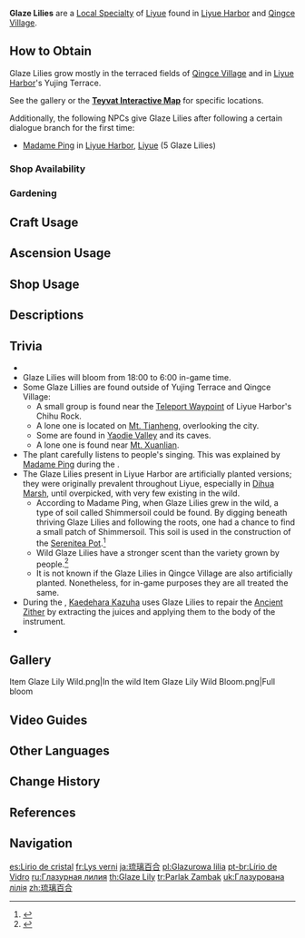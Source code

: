 {{Item Infobox
|id           = 100030
|image        = Item Glaze Lily.png
|type         = Local Specialty (Liyue)
|group        = Local Specialties
|invCategory  = Materials
|description  = An extremely ancient flower that was said to be commonly seen in Liyue. It transforms the memories of the land into its fragrance during florescence.
|source1      = Found in [[Liyue Harbor]] and [[Qingce Village]]
|source2      = {{Sold By|Glaze Lily}}
|source3      = [[Gardening]] with [[A Path of Value: Luxuriant Glebe|Luxuriant Glebe]]
}}
'''Glaze Lilies''' are a [[Local Specialty]] of [[Liyue]] found in [[Liyue Harbor]] and [[Qingce Village]].

==How to Obtain==
Glaze Lilies grow mostly in the terraced fields of [[Qingce Village]] and in [[Liyue Harbor]]'s Yujing Terrace.

See the gallery or the '''[https://webstatic-sea.mihoyo.com/app/ys-map-sea/index.html#/map/2?shown_types=38 Teyvat Interactive Map]''' for specific locations.

Additionally, the following NPCs give Glaze Lilies after following a certain dialogue branch for the first time:
* [[Madame Ping]] in [[Liyue Harbor]], [[Liyue]] (5 Glaze Lilies)

===Shop Availability===
{{Shop Availability}}

===Gardening===
{{Recipe
|type = Luxuriant Glebe
|time = 2d 22h
|Glaze Lily Seed = 1
|sort = Glaze Lily Seed
}}

==Craft Usage==
{{Craft Usage}}

==Ascension Usage==
{{Ascension Usage}}

==Shop Usage==
{{Shop Usage}}

==Descriptions==
{{Description|An extremely ancient flower, said to have once been a common sight in [[Liyue]]. It transforms the memories of the land into its fragrance during florescence. Legend has it that the flower will open at the sound of pure, beautiful music, and that there was once [[Guizhong|one]] who loved this flower more than any other. Now, however, the sight of a Glaze Lily in full bloom out in the wild is a rare one indeed.|[[Archive]]}}

==Trivia==
* {{Mail Attachments by Category List}}
* Glaze Lilies will bloom from 18:00 to 6:00 in-game time.
* Some Glaze Lillies are found outside of Yujing Terrace and Qingce Village:
** A small group is found near the [[Teleport Waypoint]] of Liyue Harbor's Chihu Rock.
** A lone one is located on [[Mt. Tianheng]], overlooking the city.
** Some are found in [[Yaodie Valley]] and its caves.
** A lone one is found near [[Mt. Xuanlian]].
* The plant carefully listens to people's singing. This was explained by [[Madame Ping]] during the {{Quest|Farewell, Archaic Lord}}.
* The Glaze Lilies present in Liyue Harbor are artificially planted versions; they were originally prevalent throughout Liyue, especially in [[Dihua Marsh]], until overpicked, with very few existing in the wild.
** According to Madame Ping, when Glaze Lilies grew in the wild, a type of soil called Shimmersoil could be found. By digging beneath thriving Glaze Lilies and following the roots, one had a chance to find a small patch of Shimmersoil. This soil is used in the construction of the [[Serenitea Pot]].<ref>{{Ref/Quest|A Teapot to Call Home: Part I}}</ref>
** Wild Glaze Lilies have a stronger scent than the variety grown by people.<ref>{{Ref/Quest|Solitary Fragrance}}</ref>
** It is not known if the Glaze Lilies in Qingce Village are also artificially planted. Nonetheless, for in-game purposes they are all treated the same.
* During the {{Quest|Tuned to the World's Sounds (Quest)}}, [[Kaedehara Kazuha]] uses Glaze Lilies to repair the [[Ancient Zither]] by extracting the juices and applying them to the body of the instrument.
* {{Related Items|type=variant}}

==Gallery==
<gallery>
Item Glaze Lily Wild.png|In the wild
Item Glaze Lily Wild Bloom.png|Full bloom
</gallery>

==Video Guides==
{{EVT
|video1   = https://youtu.be/aCb3HeOcfNU
|caption1 = Farm Guide (42 total)
}}

==Other Languages==
{{Other Languages
|en      = Glaze Lily
|zhs     = 琉璃百合
|zhs_rm  = Liúlí Bǎihé
|zht     = 琉璃百合
|zht_rm  = Liúlí Bǎihé
|zh_tl   = Glaze Lily
|zh_note = {{zh|琉璃|rm=Liúlí}} may also translate to lapis "lazuli" or "glass."
|ja      = 琉璃百合
|ja_rm   = Ruri Yuri<ref>{{Ref/Quest|Solitary Fragrance|note=Japanese Voice-Over}}</ref>
|ja_tl   = Glaze Lily
|ko      = {{tt|유리백합|琉璃百合}}
|ko_rm   = Yuri Baekhap
|ko_tl   = Glaze Lily
|es      = Lirio de cristal
|es_tl   = Crystal Lily
|fr      = Lys verni
|fr_tl   = Varnished Lily
|ru      = Глазурная лилия
|ru_tl   = Glaze Lily
|th      = Glaze Lily
|vi      = {{tt|Bách Hợp|百合}} {{tt|Lưu Ly|琉璃}}
|vi_tl   = Glaze Lily
|de      = Glaslilie
|de_tl   = Glass Lily
|id      = Glaze Lily
|pt      = Lírio de Vidro
|pt_tl   = Glass Lily
|tr      = Parlak Zambak
|tr_tl   = Glossy Lily
|it      = Splendigiglio
|it_tl   = Shininglily
}}

==Change History==
{{Change History|1.0}}

==References==
{{Reflist}}

==Navigation==
{{Material Navbox|type=Local Specialties}}

[[es:Lirio de cristal]]
[[fr:Lys verni]]
[[ja:琉璃百合]]
[[pl:Glazurowa lilia]]
[[pt-br:Lírio de Vidro]]
[[ru:Глазурная лилия]]
[[th:Glaze Lily]]
[[tr:Parlak Zambak]]
[[uk:Глазурована лілія]]
[[zh:琉璃百合]]